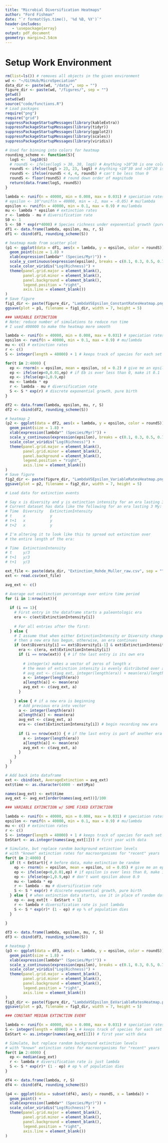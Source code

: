 ```yaml
---
title: "Microbial Diversification Heatmaps"
author: "Ford Fishman"
date: "`r format(Sys.time(), '%d %B, %Y')`"
header-includes:
   - \usepackage{array}
output: pdf_document
geometry: margin=2.54cm
---
```


# Setup Work Environment

```r
rm(list=ls()) # removes all objects in the given environment
wd <- "~/GitHub/MicroSpeciation"
data_dir <- paste(wd, "/data/", sep = "")
figure_dir <- paste(wd, "/figures/", sep = "")
getwd()
setwd(wd)
source("code/functions.R")
# Load packages
require("png")
require("grid")
suppressPackageStartupMessages(library(kableExtra))
suppressPackageStartupMessages(library(tidyr))
suppressPackageStartupMessages(library(ggplot2))
suppressPackageStartupMessages(library(scales))
suppressPackageStartupMessages(library(viridis))

```

```r
# Used for binning into colors for heatmap
rounding_scheme <- function(S){
  logS <-  log10(S)
  # roundS <- ifelse(logS > 30, 30, logS) # Anything >10^30 is one color
  roundS <- ifelse(logS > 23, 23, logS) # Anything <10^30 and >10^20 is another color
  roundS <- ifelse(roundS < 4, 4, roundS) # can't be less than 0
  roundS <- floor(roundS) # round down order of magnitude
  return(data.frame(logS, roundS))
}
```


```r
lambda <- runif(n = 40000, min = 0.008, max = 0.031) # speciation rates
# epsilon <- 10^runif(n = 40000, min = -1, max = -0.05) # mu/lambda
epsilon <- runif(n = 40000, min = 0.1, max = 0.9) # mu/lambda
mu <- lambda * epsilon # extinction rates
r <- lambda - mu # diversification rate
S0 <- 1
S <- S0 * exp(r*4000) # Species richness under exponential growth (pure birth)
df1 <- data.frame(lambda, epsilon, mu, r, S)
df1 <- cbind(df1, rounding_scheme(S))
```

```r
# heatmap made from scatter plot
(p1 <- ggplot(data = df1, aes(x = lambda, y = epsilon, color = roundS)) + 
  geom_point(size = 1.8) +
  xlab(expression(lambda*" (Species/Myr)")) +
  scale_y_continuous(expression(epsilon), breaks = c(0.1, 0.3, 0.5, 0.7, 0.9)) +
  scale_color_viridis("Log(Richness)") +
  theme(panel.grid.major = element_blank(), 
        panel.grid.minor = element_blank(),
        panel.background = element_blank(),
        legend.position = "right",
        axis.line = element_blank())
)
# Save figure
fig1_dir <- paste(figure_dir, "LambdaVSEpsilon_ConstantRatesHeatmap.png", sep = "")
ggsave(plot = p1, filename = fig1_dir, width = 7, height = 5)
```

```r
### VARIABLE EXTINCTION 
# Note: reduce number of simulations to reduce run time
# I used 400000 to make the heatmap more smooth

lambda <- runif(n = 40000, min = 0.008, max = 0.031) # speciation rates
epsilon <- runif(n = 40000, min = 0.1, max = 0.9) # mu/lambda
mu <- c() # extinction rates
r <- c()
S <- integer(length = 40000) + 1 # keeps track of species for each set of parameters

for(t in 2:4000) {
  ep <- rnorm(n = epsilon, mean = epsilon, sd = 0.2) # give me an epsilon near the actual epsilon for all simulations per time step
  ep <- ifelse(ep<0,0.01,ep) # if Eb is ever less than 0, make it 0.1
  ep <- ifelse(ep>1,0.9,ep)
  mu <- lambda * ep 
  r <- lambda - mu # diversification rate
  S <- S * exp(r) # discrete exponential growth, pure birth
}

df2 <- data.frame(lambda, epsilon, mu, r, S)
df2 <- cbind(df2, rounding_scheme(S))
```

```r
# heatmap 2
(p2 <- ggplot(data = df2, aes(x = lambda, y = epsilon, color = roundS)) + 
  geom_point(size = 1.8) +
  xlab(expression(lambda*" (Species/Myr)")) +
  scale_y_continuous(expression(epsilon), breaks = c(0.1, 0.3, 0.5, 0.7, 0.9)) +
  scale_color_viridis("Log(Richness)") +
  theme(panel.grid.major = element_blank(), 
        panel.grid.minor = element_blank(),
        panel.background = element_blank(),
        legend.position = "right",
        axis.line = element_blank())
)
# Save figure
fig2_dir <- paste(figure_dir, "LambdaVSEpsilon_VariableRatesHeatmap.png", sep = "")
ggsave(plot = p2, filename = fig2_dir, width = 7, height = 5)
```

```r
# Load data for extinction events

# Say x is diversity and y is extinction intensity for an era lasting 3 years
# Current dataset has data like the following for an era lasting 3 My:
# Time  Diversity   ExtinctionIntensity
# t     x           y 
# t+1   x           y
# t+2   x           y

# I'm altering it to look like this to spread out extinction over
# the entire length of the era:

# Time  ExtinctionIntensity
# t     y/3 
# t+1   y/3
# t+1   y/3

ext_file <- paste(data_dir, "Extinction_Rohde_Muller_raw.csv", sep = "")
ext <- read.csv(ext_file)

avg_ext <- c()

# Average out exitinction percentage over entire time period
for (i in 1:nrow(ext)){
  
  if (i == 1){
    # First entry in the dataframe starts a paleontologic era
    era <- c(ext$ExtinctionIntensity[i])
    
    # For all entries after the first: 
  } else {
    # I assume that when either ExtinctionIntensity or Diversity changes,
    # then a new era has begun, otherwise, an era continues
    if (ext$Diversity[i] == ext$Diversity[i-1] & ext$ExtinctionIntensity[i] == ext$ExtinctionIntensity[i-1]) {
      era <- c(era, ext$ExtinctionIntensity[i])
      if (i == nrow(ext)) { # if the last entry is its own era
        
        # integer(x) makes a vector of zeros of length x
        # the mean of extinction intensity is evenly distributed over an era's duration
        # avg_ext <- c(avg_ext, integer(length(era)) + mean(era)/length(era))
        a <- integer(length(era))
        a[length(a)] <- mean(era)
        avg_ext <- c(avg_ext, a)
      }
      
    } else { # if a new era is beginning
      # Add previous era into vector
      a <- integer(length(era))
      a[length(a)] <- mean(era)
      avg_ext <- c(avg_ext, a)
      era <- c(ext$ExtinctionIntensity[i]) # begin recording new era
      
      if (i == nrow(ext)) { # if the last entry is part of another era
        a <- integer(length(era))
        a[length(a)] <- mean(era)
        avg_ext <- c(avg_ext, a)
      }
    }
  }
}

# Add back into dataframe
ext <- cbind(ext, AverageExtinction = avg_ext) 
ext$time <- as.character(4000 - ext$Mya)

names(avg_ext) <- ext$time
avg_ext <- avg_ext[order(names(avg_ext))]/100 
```

```r
### VARIABLE EXTINCTION w/ SOME FIXED EXTINCTION

lambda <- runif(n = 40000, min = 0.008, max = 0.031) # speciation rates
epsilon <- runif(n = 40000, min = 0.1, max = 0.9) # mu/lambda
mu <- c() # extinction rates
r <- c()
S <- integer(length = 40000) + 1 # keeps track of species for each set of parameters
EeStart <- as.integer(names(avg_ext[1])) # first year with data

# Simulate, but replace random background extinction levels 
# with "known" extinction rates for macroorganisms for "recent" years
for(t in 2:4000) {
  if (t < EeStart){ # before data, make extinction be random
    ep <- rnorm(n = epsilon, mean = epsilon, sd = 0.05) # give me an epsilon near the actual epsilon for all simulations per time step
    ep <- ifelse(ep<0,0.01,ep) # if epsilon is ever less than 0, make it 0.1
    ep <- ifelse(ep>1,0.9,ep) # don't want epsilon above 0.9
    mu <- lambda * ep 
    r <- lambda - mu # diversification rate
    S <- S * exp(r) # discrete exponential growth, pure birth
  } else { # when extinction data starts, use it in place of random data
    ep <- avg_ext[t - EeStart + 1]
    r <- lambda # diversification rate is just lambda
    S <- S * exp(r)* (1 - ep) # ep % of population dies
  }
  
}

df3 <- data.frame(lambda, epsilon, mu, r, S)
df3 <- cbind(df3, rounding_scheme(S))

```

```r
# heatmap 3
(p3 <- ggplot(data = df3, aes(x = lambda, y = epsilon, color = roundS)) + 
  geom_point(size = 1.8) +
  xlab(expression(lambda*" (Species/Myr)")) +
  scale_y_continuous(expression(epsilon), breaks = c(0.1, 0.3, 0.5, 0.7, 0.9)) +
  scale_color_viridis("Log(Richness)") +
  theme(panel.grid.major = element_blank(), 
        panel.grid.minor = element_blank(),
        panel.background = element_blank(),
        legend.position = "right",
        axis.line = element_blank())
)
fig3_dir <- paste(figure_dir, "LambdaVSEpsilon_EeVariableRatesHeatmap.png", sep = "")
ggsave(plot = p3, filename = fig3_dir, width = 7, height = 5)
```

```r
### CONSTANT MEDIAN EXTINCTION EVENT

lambda <- runif(n = 40000, min = 0.008, max = 0.031) # speciation rates
S <- integer(length = 40000) + 1 # keeps track of species for each set of parameters
EeStart <- as.integer(names(avg_ext[1])) # first year with data

# Simulate, but replace random background extinction levels 
# with "known" extinction rates for macroorganisms for "recent" years
for(t in 2:4000) {
  ep <- median(avg_ext)
  r <- lambda # diversification rate is just lambda
  S <- S * exp(r)* (1 - ep) # ep % of population dies
}

df4 <- data.frame(lambda, r, S)
df4 <- cbind(df4, rounding_scheme(S))

```

```r
(p4 <- ggplot(data = subset(df4), aes(y = roundS, x = lambda)) + 
  geom_point() +
  xlab(expression(lambda*" (Species/Myr)")) +
  scale_color_viridis("Log(Richness)") +
  theme(panel.grid.major = element_blank(), 
        panel.grid.minor = element_blank(),
        panel.background = element_blank(),
        legend.position = "right",
        axis.line = element_blank())
)
```


